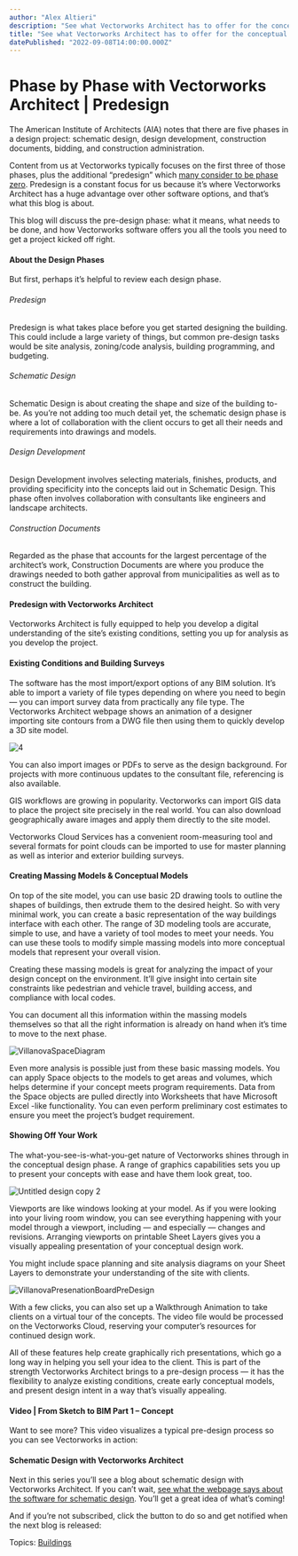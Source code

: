 ```yaml
---
author: "Alex Altieri"
description: "See what Vectorworks Architect has to offer for the conceptual design phase."
title: "See what Vectorworks Architect has to offer for the conceptual design phase." 
datePublished: "2022-09-08T14:00:00.000Z"
---
```

# Phase by Phase with Vectorworks Architect | Predesign

The American Institute of Architects (AIA) notes that there are five phases in a design project: schematic design, design development, construction documents, bidding, and construction administration.

Content from us at Vectorworks typically focuses on the first three of those phases, plus the additional “predesign” which [many consider to be phase zero](https://fontanarchitecture.com/architectural-design-phases/). Predesign is a constant focus for us because it’s where Vectorworks Architect has a huge advantage over other software options, and that’s what this blog is about.

This blog will discuss the pre-design phase: what it means, what needs to be done, and how Vectorworks software offers you all the tools you need to get a project kicked off right.

#### About the Design Phases

But first, perhaps it’s helpful to review each design phase.

###### Predesign

Predesign is what takes place before you get started designing the building. This could include a large variety of things, but common pre-design tasks would be site analysis, zoning/code analysis, building programming, and budgeting.

###### Schematic Design

Schematic Design is about creating the shape and size of the building to-be. As you’re not adding too much detail yet, the schematic design phase is where a lot of collaboration with the client occurs to get all their needs and requirements into drawings and models.

###### Design Development

Design Development involves selecting materials, finishes, products, and providing specificity into the concepts laid out in Schematic Design. This phase often involves collaboration with consultants like engineers and landscape architects.

###### Construction Documents

Regarded as the phase that accounts for the largest percentage of the architect’s work, Construction Documents are where you produce the drawings needed to both gather approval from municipalities as well as to construct the building.

#### Predesign with Vectorworks Architect

Vectorworks Architect is fully equipped to help you develop a digital understanding of the site’s existing conditions, setting you up for analysis as you develop the project.

#### Existing Conditions and Building Surveys

The software has the most import/export options of any BIM solution. It’s able to import a variety of file types depending on where you need to begin — you can import survey data from practically any file type. The Vectorworks Architect webpage shows an animation of a designer importing site contours from a DWG file then using them to quickly develop a 3D site model.

![4](https://blog.vectorworks.net/hs-fs/hubfs/Blog%20Images/2022%20PVW%20Images/09_Predesign%20BIM/4.png?width=700&name=4.png)

You can also import images or PDFs to serve as the design background. For projects with more continuous updates to the consultant file, referencing is also available.

GIS workflows are growing in popularity. Vectorworks can import GIS data to place the project site precisely in the real world. You can also download geographically aware images and apply them directly to the site model.

Vectorworks Cloud Services has a convenient room-measuring tool and several formats for point clouds can be imported to use for master planning as well as interior and exterior building surveys.

#### Creating Massing Models & Conceptual Models

On top of the site model, you can use basic 2D drawing tools to outline the shapes of buildings, then extrude them to the desired height. So with very minimal work, you can create a basic representation of the way buildings interface with each other. The range of 3D modeling tools are accurate, simple to use, and have a variety of tool modes to meet your needs. You can use these tools to modify simple massing models into more conceptual models that represent your overall vision.

Creating these massing models is great for analyzing the impact of your design concept on the environment. It’ll give insight into certain site constraints like pedestrian and vehicle travel, building access, and compliance with local codes.

You can document all this information within the massing models themselves so that all the right information is already on hand when it’s time to move to the next phase.

![VillanovaSpaceDiagram](https://blog.vectorworks.net/hs-fs/hubfs/Blog%20Images/2022%20PVW%20Images/09_Predesign%20BIM/VillanovaSpaceDiagram.png?width=700&name=VillanovaSpaceDiagram.png)

Even more analysis is possible just from these basic massing models. You can apply Space objects to the models to get areas and volumes, which helps determine if your concept meets program requirements. Data from the Space objects are pulled directly into Worksheets that have Microsoft Excel -like functionality. You can even perform preliminary cost estimates to ensure you meet the project’s budget requirement.

#### Showing Off Your Work

The what-you-see-is-what-you-get nature of Vectorworks shines through in the conceptual design phase. A range of graphics capabilities sets you up to present your concepts with ease and have them look great, too.

![Untitled design copy 2](https://blog.vectorworks.net/hs-fs/hubfs/Blog%20Images/2022%20PVW%20Images/09_Predesign%20BIM/Untitled%20design%20copy%202.png?width=1440&name=Untitled%20design%20copy%202.png)

Viewports are like windows looking at your model. As if you were looking into your living room window, you can see everything happening with your model through a viewport, including — and especially — changes and revisions. Arranging viewports on printable Sheet Layers gives you a visually appealing presentation of your conceptual design work.

 You might include space planning and site analysis diagrams on your Sheet Layers to demonstrate your understanding of the site with clients.

![VillanovaPresenationBoardPreDesign](https://blog.vectorworks.net/hs-fs/hubfs/Blog%20Images/2022%20PVW%20Images/09_Predesign%20BIM/VillanovaPresenationBoardPreDesign.png?width=700&name=VillanovaPresenationBoardPreDesign.png)

With a few clicks, you can also set up a Walkthrough Animation to take clients on a virtual tour of the concepts. The video file would be processed on the Vectorworks Cloud, reserving your computer’s resources for continued design work.

All of these features help create graphically rich presentations, which go a long way in helping you sell your idea to the client. This is part of the strength Vectorworks Architect brings to a pre-design process — it has the flexibility to analyze existing conditions, create early conceptual models, and present design intent in a way that’s visually appealing.

#### Video | From Sketch to BIM Part 1 – Concept

Want to see more? This video visualizes a typical pre-design process so you can see Vectorworks in action:

#### Schematic Design with Vectorworks Architect

 Next in this series you’ll see a blog about schematic design with Vectorworks Architect. If you can’t wait, [see what the webpage says about the software for schematic design](http://vectorworks.net/architect). You’ll get a great idea of what’s coming!

And if you’re not subscribed, click the button to do so and get notified when the next blog is released:

 Topics: [Buildings](https://blog.vectorworks.net/topic/buildings) 

 